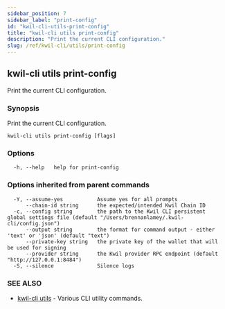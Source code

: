```yaml
---
sidebar_position: 7
sidebar_label: "print-config"
id: "kwil-cli-utils-print-config"
title: "kwil-cli utils print-config"
description: "Print the current CLI configuration."
slug: /ref/kwil-cli/utils/print-config
---
```


## kwil-cli utils print-config

Print the current CLI configuration.

### Synopsis

Print the current CLI configuration.

```
kwil-cli utils print-config [flags]
```

### Options

```
  -h, --help   help for print-config
```

### Options inherited from parent commands

```
  -Y, --assume-yes           Assume yes for all prompts
      --chain-id string      the expected/intended Kwil Chain ID
  -c, --config string        the path to the Kwil CLI persistent global settings file (default "/Users/brennanlamey/.kwil-cli/config.json")
      --output string        the format for command output - either 'text' or 'json' (default "text")
      --private-key string   the private key of the wallet that will be used for signing
      --provider string      the Kwil provider RPC endpoint (default "http://127.0.0.1:8484")
  -S, --silence              Silence logs
```

### SEE ALSO

* [kwil-cli utils](/docs/ref/kwil-cli/utils)	 - Various CLI utility commands.

